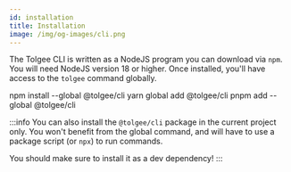 ```yaml
---
id: installation
title: Installation
image: /img/og-images/cli.png
---
```



The Tolgee CLI is written as a NodeJS program you can download via `npm`. You will need NodeJS version 18 or higher.
Once installed, you'll have access to the `tolgee` command globally.

<Tabs>
  <TabItem value="npm" label="npm" default>
    <CodeBlock language="bash">npm install --global @tolgee/cli</CodeBlock>
  </TabItem>
  <TabItem value="yarn" label="Yarn">
    <CodeBlock language="bash">yarn global add @tolgee/cli</CodeBlock>
  </TabItem>
  <TabItem value="pnpm" label="pnpm">
    <CodeBlock language="bash">pnpm add --global @tolgee/cli</CodeBlock>
  </TabItem>
</Tabs>

:::info
You can also install the `@tolgee/cli` package in the current project only. You won't benefit from the global command,
and will have to use a package script (or `npx`) to run commands.

You should make sure to install it as a dev dependency!
:::
